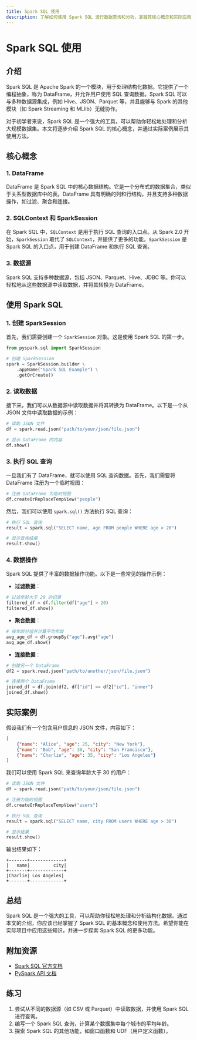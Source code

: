 ```yaml
---
title: Spark SQL 使用
description: 了解如何使用 Spark SQL 进行数据查询和分析，掌握其核心概念和实际应用场景。
---
```


# Spark SQL 使用

## 介绍

Spark SQL 是 Apache Spark 的一个模块，用于处理结构化数据。它提供了一个编程抽象，称为 DataFrame，并允许用户使用 SQL 查询数据。Spark SQL 可以与多种数据源集成，例如 Hive、JSON、Parquet 等，并且能够与 Spark 的其他模块（如 Spark Streaming 和 MLlib）无缝协作。

对于初学者来说，Spark SQL 是一个强大的工具，可以帮助你轻松地处理和分析大规模数据集。本文将逐步介绍 Spark SQL 的核心概念，并通过实际案例展示其使用方法。

## 核心概念

### 1. DataFrame

DataFrame 是 Spark SQL 中的核心数据结构。它是一个分布式的数据集合，类似于关系型数据库中的表。DataFrame 具有明确的列和行结构，并且支持多种数据操作，如过滤、聚合和连接。

### 2. SQLContext 和 SparkSession

在 Spark SQL 中，`SQLContext` 是用于执行 SQL 查询的入口点。从 Spark 2.0 开始，`SparkSession` 取代了 `SQLContext`，并提供了更多的功能。`SparkSession` 是 Spark SQL 的入口点，用于创建 DataFrame 和执行 SQL 查询。

### 3. 数据源

Spark SQL 支持多种数据源，包括 JSON、Parquet、Hive、JDBC 等。你可以轻松地从这些数据源中读取数据，并将其转换为 DataFrame。

## 使用 Spark SQL

### 1. 创建 SparkSession

首先，我们需要创建一个 `SparkSession` 对象。这是使用 Spark SQL 的第一步。

```python
from pyspark.sql import SparkSession

# 创建 SparkSession
spark = SparkSession.builder \
    .appName("Spark SQL Example") \
    .getOrCreate()
```

### 2. 读取数据

接下来，我们可以从数据源中读取数据并将其转换为 DataFrame。以下是一个从 JSON 文件中读取数据的示例：

```python
# 读取 JSON 文件
df = spark.read.json("path/to/your/json/file.json")

# 显示 DataFrame 的内容
df.show()
```

### 3. 执行 SQL 查询

一旦我们有了 DataFrame，就可以使用 SQL 查询数据。首先，我们需要将 DataFrame 注册为一个临时视图：

```python
# 注册 DataFrame 为临时视图
df.createOrReplaceTempView("people")
```

然后，我们可以使用 `spark.sql()` 方法执行 SQL 查询：

```python
# 执行 SQL 查询
result = spark.sql("SELECT name, age FROM people WHERE age > 20")

# 显示查询结果
result.show()
```

### 4. 数据操作

Spark SQL 提供了丰富的数据操作功能。以下是一些常见的操作示例：

- **过滤数据**：

```python
# 过滤年龄大于 20 的记录
filtered_df = df.filter(df["age"] > 20)
filtered_df.show()
```

- **聚合数据**：

```python
# 按年龄分组并计算平均年龄
avg_age_df = df.groupBy("age").avg("age")
avg_age_df.show()
```

- **连接数据**：

```python
# 创建另一个 DataFrame
df2 = spark.read.json("path/to/another/json/file.json")

# 连接两个 DataFrame
joined_df = df.join(df2, df["id"] == df2["id"], "inner")
joined_df.show()
```

## 实际案例

假设我们有一个包含用户信息的 JSON 文件，内容如下：

```json
[
    {"name": "Alice", "age": 25, "city": "New York"},
    {"name": "Bob", "age": 30, "city": "San Francisco"},
    {"name": "Charlie", "age": 35, "city": "Los Angeles"}
]
```

我们可以使用 Spark SQL 来查询年龄大于 30 的用户：

```python
# 读取 JSON 文件
df = spark.read.json("path/to/your/json/file.json")

# 注册为临时视图
df.createOrReplaceTempView("users")

# 执行 SQL 查询
result = spark.sql("SELECT name, city FROM users WHERE age > 30")

# 显示结果
result.show()
```

输出结果如下：

```
+-------+-------------+
|   name|         city|
+-------+-------------+
|Charlie| Los Angeles|
+-------+-------------+
```

## 总结

Spark SQL 是一个强大的工具，可以帮助你轻松地处理和分析结构化数据。通过本文的介绍，你应该已经掌握了 Spark SQL 的基本概念和使用方法。希望你能在实际项目中应用这些知识，并进一步探索 Spark SQL 的更多功能。

## 附加资源

- [Spark SQL 官方文档](https://spark.apache.org/docs/latest/sql-programming-guide.html)
- [PySpark API 文档](https://spark.apache.org/docs/latest/api/python/index.html)

## 练习

1. 尝试从不同的数据源（如 CSV 或 Parquet）中读取数据，并使用 Spark SQL 进行查询。
2. 编写一个 Spark SQL 查询，计算某个数据集中每个城市的平均年龄。
3. 探索 Spark SQL 的其他功能，如窗口函数和 UDF（用户定义函数）。